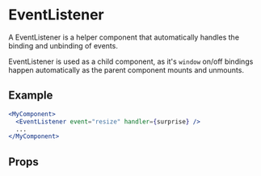 
<Meta component={EventListener} title="🛠 Utilities/Events/EventListener" />

# EventListener

A EventListener is a helper component that automatically handles the binding and unbinding of events.

EventListener is used as a child component, as it's `window` on/off bindings happen automatically as the parent component mounts and unmounts.

## Example

```jsx
<MyComponent>
  <EventListener event="resize" handler={surprise} />
  ...
</MyComponent>
```

## Props

<Props of={EventListener} />
